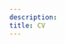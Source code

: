 ```yaml
---
description: 
title: CV
---
```


<object data = "/Caitlin_Ward_CV.pdf" type = "application/pdf" width = "250%" height = "300%"></object>

